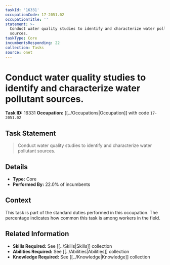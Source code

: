 ```yaml
---
taskId: '16331'
occupationCode: 17-2051.02
occupationTitle: ''
statement: >-
  Conduct water quality studies to identify and characterize water pollutant
  sources.
taskType: Core
incumbentsResponding: 22
collection: Tasks
source: onet
---
```

# Conduct water quality studies to identify and characterize water pollutant sources.

**Task ID:** 16331
**Occupation:** [[../Occupations|Occupation]] with code `17-2051.02`

## Task Statement

> Conduct water quality studies to identify and characterize water pollutant sources.

## Details

- **Type:** Core
- **Performed By:** 22.0% of incumbents

## Context

This task is part of the standard duties performed in this occupation. The percentage indicates how common this task is among workers in the field.

## Related Information

- **Skills Required:** See [[../Skills|Skills]] collection
- **Abilities Required:** See [[../Abilities|Abilities]] collection
- **Knowledge Required:** See [[../Knowledge|Knowledge]] collection
